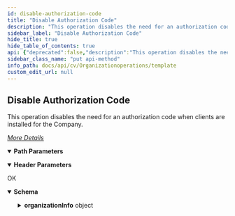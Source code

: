 ```yaml
---
id: disable-authorization-code
title: "Disable Authorization Code"
description: "This operation disables the need for an authorization code when clients are installed for the Company."
sidebar_label: "Disable Authorization Code"
hide_title: true
hide_table_of_contents: true
api: {"deprecated":false,"description":"This operation disables the need for an authorization code when clients are installed for the Company.\n\n[_More Details_](http://documentation.commvault.com/commvault/v11/article?p=97099.htm)","operationId":"Disable Authorization Code","parameters":[{"description":"","in":"header","name":"Authtoken","required":true,"schema":{"example":"{{TOKEN}}","type":"string"}},{"description":"","in":"path","name":"OrganizationId","required":true,"schema":{"type":"string"}}],"tags":["Organization Operations"],"responses":{"200":{"description":"OK","content":{"application/json":{"schema":{"type":"object","properties":{"organizationInfo":{"type":"object","properties":{"organization":{"type":"object","properties":{"serviceType":{"type":"integer"},"flags":{"type":"integer"},"description":{"type":"string"},"login":{"type":"string"},"enabled":{"type":"integer"},"useSecureLdap":{"type":"integer"},"connectName":{"type":"string"},"port":{"type":"integer"},"tppm":{"type":"object","properties":{"enable":{"type":"boolean"},"tppmType":{"type":"integer"},"proxyInformation":{"type":"object","properties":{"portNumber":{"type":"integer"},"proxyEntity":{"type":"object","properties":{"clientName":{"type":"string"},"clientId":{"type":"integer"},"_type_":{"type":"integer"}}}}}}},"emailDomainNames":{"type":"array","items":{"type":"string"}},"resourceProvider":{"type":"object","properties":{"domainName":{"type":"string"},"id":{"type":"integer"}}},"shortName":{"type":"object","properties":{"domainName":{"type":"string"},"id":{"type":"integer"}}}}},"organizationProperties":{"type":"object","properties":{"physicalDeviceCount":{"type":"integer"},"authCode":{"type":"string"},"deviceCount":{"type":"integer"},"orgCreationDateTime":{"type":"integer"},"hypervisiorCount":{"type":"integer"},"totalMachineCount":{"type":"integer"},"enableAuthCodeGen":{"type":"boolean"},"miscMachineCount":{"type":"integer"},"serverCount":{"type":"integer"},"userCount":{"type":"integer"},"vmCount":{"type":"integer"},"primaryContacts":{"type":"array","items":{"type":"object","properties":{"fullName":{"type":"string"},"user":{"type":"object","properties":{"_type_":{"type":"integer"},"userName":{"type":"string"},"userId":{"type":"integer"}}}}}}}}}}},"x-examples":{"Example 1":{"organizationInfo":{"organization":{"serviceType":5,"flags":0,"description":"test Company","login":"","enabled":1,"useSecureLdap":0,"connectName":"test Company","port":0,"tppm":{"enable":false,"tppmType":4,"proxyInformation":{"portNumber":0,"proxyEntity":{"clientName":"0","clientId":0,"_type_":3}}},"emailDomainNames":["mail.com"],"resourceProvider":{"domainName":"Qinetix Commcell","id":0},"shortName":{"domainName":"testalias","id":16}},"organizationProperties":{"physicalDeviceCount":0,"authCode":"","deviceCount":0,"orgCreationDateTime":1507659390,"hypervisiorCount":0,"totalMachineCount":0,"enableAuthCodeGen":false,"miscMachineCount":0,"serverCount":0,"userCount":1,"vmCount":0,"primaryContacts":[{"fullName":"testadmin","user":{"_type_":13,"userName":"testalias\\testmail2","userId":140}}]}}}}},"examples":{"Example 1":{"value":{"organizationInfo":{"organization":{"serviceType":5,"flags":0,"description":"test Company","login":"","enabled":1,"useSecureLdap":0,"connectName":"test Company","port":0,"tppm":{"enable":false,"tppmType":4,"proxyInformation":{"portNumber":0,"proxyEntity":{"clientName":"0","clientId":0,"_type_":3}}},"emailDomainNames":["mail.com"],"resourceProvider":{"domainName":"Qinetix Commcell","id":0},"shortName":{"domainName":"testalias","id":16}},"organizationProperties":{"physicalDeviceCount":0,"authCode":"","deviceCount":0,"orgCreationDateTime":1507659390,"hypervisiorCount":0,"totalMachineCount":0,"enableAuthCodeGen":false,"miscMachineCount":0,"serverCount":0,"userCount":1,"vmCount":0,"primaryContacts":[{"fullName":"testadmin","user":{"_type_":13,"userName":"testalias\\testmail2","userId":140}}]}}}}}}}}},"method":"put","path":"/Organization/{OrganizationId}/AuthToken/Action/disable","servers":[{"url":"http://{hostname}/webconsole/api","variables":{"hostname":{"default":"localhost","description":"Webconsole"}}}],"info":{"title":"Template","contact":{},"version":"1.0","description":"Template"},"postman":{"name":"Disable Authorization Code","description":{"content":"This operation disables the need for an authorization code when clients are installed for the Company.\n\n[_More Details_](http://documentation.commvault.com/commvault/v11/article?p=97099.htm)","type":"text/plain"},"url":{"path":["Organization",":OrganizationId","AuthToken","Action","disable"],"host":["{{baseUrl}}"],"query":[],"variable":[{"disabled":false,"description":{"content":"(Required) ","type":"text/plain"},"type":"any","value":"","key":"OrganizationId"}]},"header":[{"disabled":false,"description":{"content":"(Required) ","type":"text/plain"},"key":"Authtoken","value":""},{"key":"Accept","value":"application/json"}],"method":"PUT"}}
sidebar_class_name: "put api-method"
info_path: docs/api/cv/Organizationoperations/template
custom_edit_url: null
---
```



## Disable Authorization Code



This operation disables the need for an authorization code when clients are installed for the Company.

[_More Details_](http://documentation.commvault.com/commvault/v11/article?p=97099.htm)

<details style={{"marginBottom":"1rem"}} data-collapsed={false} open={true}><summary style={{}}><strong>Path Parameters</strong></summary><div><ul><ParamsItem className={"paramsItem"} param={{"description":"","in":"path","name":"OrganizationId","required":true,"schema":{"type":"string"}}}></ParamsItem></ul></div></details><details style={{"marginBottom":"1rem"}} data-collapsed={false} open={true}><summary style={{}}><strong>Header Parameters</strong></summary><div><ul><ParamsItem className={"paramsItem"} param={{"description":"","in":"header","name":"Authtoken","required":true,"schema":{"example":"{{TOKEN}}","type":"string"}}}></ParamsItem></ul></div></details><div><ApiTabs><TabItem label={"200"} value={"200"}><div>

OK

</div><div><MimeTabs schemaType={"response"}><TabItem label={"application/json"} value={"application/json"}><SchemaTabs><TabItem label={"Schema"} value={"Schema"}><details style={{}} data-collapsed={false} open={true}><summary style={{"textAlign":"left"}}><strong>Schema</strong></summary><div style={{"textAlign":"left","marginLeft":"1rem"}}></div><ul style={{"marginLeft":"1rem"}}><SchemaItem collapsible={true} className={"schemaItem"}><details style={{}}><summary style={{}}><strong>organizationInfo</strong><span style={{"opacity":"0.6"}}> object</span></summary><div style={{"marginLeft":"1rem"}}><SchemaItem collapsible={true} className={"schemaItem"}><details style={{}}><summary style={{}}><strong>organization</strong><span style={{"opacity":"0.6"}}> object</span></summary><div style={{"marginLeft":"1rem"}}><SchemaItem collapsible={false} name={"serviceType"} required={false} deprecated={undefined} schemaDescription={undefined} schemaName={"integer"} qualifierMessage={undefined} defaultValue={undefined}></SchemaItem><SchemaItem collapsible={false} name={"flags"} required={false} deprecated={undefined} schemaDescription={undefined} schemaName={"integer"} qualifierMessage={undefined} defaultValue={undefined}></SchemaItem><SchemaItem collapsible={false} name={"description"} required={false} deprecated={undefined} schemaDescription={undefined} schemaName={"string"} qualifierMessage={undefined} defaultValue={undefined}></SchemaItem><SchemaItem collapsible={false} name={"login"} required={false} deprecated={undefined} schemaDescription={undefined} schemaName={"string"} qualifierMessage={undefined} defaultValue={undefined}></SchemaItem><SchemaItem collapsible={false} name={"enabled"} required={false} deprecated={undefined} schemaDescription={undefined} schemaName={"integer"} qualifierMessage={undefined} defaultValue={undefined}></SchemaItem><SchemaItem collapsible={false} name={"useSecureLdap"} required={false} deprecated={undefined} schemaDescription={undefined} schemaName={"integer"} qualifierMessage={undefined} defaultValue={undefined}></SchemaItem><SchemaItem collapsible={false} name={"connectName"} required={false} deprecated={undefined} schemaDescription={undefined} schemaName={"string"} qualifierMessage={undefined} defaultValue={undefined}></SchemaItem><SchemaItem collapsible={false} name={"port"} required={false} deprecated={undefined} schemaDescription={undefined} schemaName={"integer"} qualifierMessage={undefined} defaultValue={undefined}></SchemaItem><SchemaItem collapsible={true} className={"schemaItem"}><details style={{}}><summary style={{}}><strong>tppm</strong><span style={{"opacity":"0.6"}}> object</span></summary><div style={{"marginLeft":"1rem"}}><SchemaItem collapsible={false} name={"enable"} required={false} deprecated={undefined} schemaDescription={undefined} schemaName={"boolean"} qualifierMessage={undefined} defaultValue={undefined}></SchemaItem><SchemaItem collapsible={false} name={"tppmType"} required={false} deprecated={undefined} schemaDescription={undefined} schemaName={"integer"} qualifierMessage={undefined} defaultValue={undefined}></SchemaItem><SchemaItem collapsible={true} className={"schemaItem"}><details style={{}}><summary style={{}}><strong>proxyInformation</strong><span style={{"opacity":"0.6"}}> object</span></summary><div style={{"marginLeft":"1rem"}}><SchemaItem collapsible={false} name={"portNumber"} required={false} deprecated={undefined} schemaDescription={undefined} schemaName={"integer"} qualifierMessage={undefined} defaultValue={undefined}></SchemaItem><SchemaItem collapsible={true} className={"schemaItem"}><details style={{}}><summary style={{}}><strong>proxyEntity</strong><span style={{"opacity":"0.6"}}> object</span></summary><div style={{"marginLeft":"1rem"}}><SchemaItem collapsible={false} name={"clientName"} required={false} deprecated={undefined} schemaDescription={undefined} schemaName={"string"} qualifierMessage={undefined} defaultValue={undefined}></SchemaItem><SchemaItem collapsible={false} name={"clientId"} required={false} deprecated={undefined} schemaDescription={undefined} schemaName={"integer"} qualifierMessage={undefined} defaultValue={undefined}></SchemaItem><SchemaItem collapsible={false} name={"_type_"} required={false} deprecated={undefined} schemaDescription={undefined} schemaName={"integer"} qualifierMessage={undefined} defaultValue={undefined}></SchemaItem></div></details></SchemaItem></div></details></SchemaItem></div></details></SchemaItem><SchemaItem collapsible={false} name={"emailDomainNames"} required={false} deprecated={undefined} schemaDescription={undefined} schemaName={"string[]"} qualifierMessage={undefined} defaultValue={undefined}></SchemaItem><SchemaItem collapsible={true} className={"schemaItem"}><details style={{}}><summary style={{}}><strong>resourceProvider</strong><span style={{"opacity":"0.6"}}> object</span></summary><div style={{"marginLeft":"1rem"}}><SchemaItem collapsible={false} name={"domainName"} required={false} deprecated={undefined} schemaDescription={undefined} schemaName={"string"} qualifierMessage={undefined} defaultValue={undefined}></SchemaItem><SchemaItem collapsible={false} name={"id"} required={false} deprecated={undefined} schemaDescription={undefined} schemaName={"integer"} qualifierMessage={undefined} defaultValue={undefined}></SchemaItem></div></details></SchemaItem><SchemaItem collapsible={true} className={"schemaItem"}><details style={{}}><summary style={{}}><strong>shortName</strong><span style={{"opacity":"0.6"}}> object</span></summary><div style={{"marginLeft":"1rem"}}><SchemaItem collapsible={false} name={"domainName"} required={false} deprecated={undefined} schemaDescription={undefined} schemaName={"string"} qualifierMessage={undefined} defaultValue={undefined}></SchemaItem><SchemaItem collapsible={false} name={"id"} required={false} deprecated={undefined} schemaDescription={undefined} schemaName={"integer"} qualifierMessage={undefined} defaultValue={undefined}></SchemaItem></div></details></SchemaItem></div></details></SchemaItem><SchemaItem collapsible={true} className={"schemaItem"}><details style={{}}><summary style={{}}><strong>organizationProperties</strong><span style={{"opacity":"0.6"}}> object</span></summary><div style={{"marginLeft":"1rem"}}><SchemaItem collapsible={false} name={"physicalDeviceCount"} required={false} deprecated={undefined} schemaDescription={undefined} schemaName={"integer"} qualifierMessage={undefined} defaultValue={undefined}></SchemaItem><SchemaItem collapsible={false} name={"authCode"} required={false} deprecated={undefined} schemaDescription={undefined} schemaName={"string"} qualifierMessage={undefined} defaultValue={undefined}></SchemaItem><SchemaItem collapsible={false} name={"deviceCount"} required={false} deprecated={undefined} schemaDescription={undefined} schemaName={"integer"} qualifierMessage={undefined} defaultValue={undefined}></SchemaItem><SchemaItem collapsible={false} name={"orgCreationDateTime"} required={false} deprecated={undefined} schemaDescription={undefined} schemaName={"integer"} qualifierMessage={undefined} defaultValue={undefined}></SchemaItem><SchemaItem collapsible={false} name={"hypervisiorCount"} required={false} deprecated={undefined} schemaDescription={undefined} schemaName={"integer"} qualifierMessage={undefined} defaultValue={undefined}></SchemaItem><SchemaItem collapsible={false} name={"totalMachineCount"} required={false} deprecated={undefined} schemaDescription={undefined} schemaName={"integer"} qualifierMessage={undefined} defaultValue={undefined}></SchemaItem><SchemaItem collapsible={false} name={"enableAuthCodeGen"} required={false} deprecated={undefined} schemaDescription={undefined} schemaName={"boolean"} qualifierMessage={undefined} defaultValue={undefined}></SchemaItem><SchemaItem collapsible={false} name={"miscMachineCount"} required={false} deprecated={undefined} schemaDescription={undefined} schemaName={"integer"} qualifierMessage={undefined} defaultValue={undefined}></SchemaItem><SchemaItem collapsible={false} name={"serverCount"} required={false} deprecated={undefined} schemaDescription={undefined} schemaName={"integer"} qualifierMessage={undefined} defaultValue={undefined}></SchemaItem><SchemaItem collapsible={false} name={"userCount"} required={false} deprecated={undefined} schemaDescription={undefined} schemaName={"integer"} qualifierMessage={undefined} defaultValue={undefined}></SchemaItem><SchemaItem collapsible={false} name={"vmCount"} required={false} deprecated={undefined} schemaDescription={undefined} schemaName={"integer"} qualifierMessage={undefined} defaultValue={undefined}></SchemaItem><SchemaItem collapsible={true} className={"schemaItem"}><details style={{}}><summary style={{}}><strong>primaryContacts</strong><span style={{"opacity":"0.6"}}> object[]</span></summary><div style={{"marginLeft":"1rem"}}><SchemaItem collapsible={false} name={"fullName"} required={false} deprecated={undefined} schemaDescription={undefined} schemaName={"string"} qualifierMessage={undefined} defaultValue={undefined}></SchemaItem><SchemaItem collapsible={true} className={"schemaItem"}><details style={{}}><summary style={{}}><strong>user</strong><span style={{"opacity":"0.6"}}> object</span></summary><div style={{"marginLeft":"1rem"}}><SchemaItem collapsible={false} name={"_type_"} required={false} deprecated={undefined} schemaDescription={undefined} schemaName={"integer"} qualifierMessage={undefined} defaultValue={undefined}></SchemaItem><SchemaItem collapsible={false} name={"userName"} required={false} deprecated={undefined} schemaDescription={undefined} schemaName={"string"} qualifierMessage={undefined} defaultValue={undefined}></SchemaItem><SchemaItem collapsible={false} name={"userId"} required={false} deprecated={undefined} schemaDescription={undefined} schemaName={"integer"} qualifierMessage={undefined} defaultValue={undefined}></SchemaItem></div></details></SchemaItem></div></details></SchemaItem></div></details></SchemaItem></div></details></SchemaItem></ul></details></TabItem><TabItem label={"Example (from schema)"} value={"Example (from schema)"}><ResponseSamples responseExample={"{\n  \"organizationInfo\": {\n    \"organization\": {\n      \"serviceType\": 0,\n      \"flags\": 0,\n      \"description\": \"string\",\n      \"login\": \"string\",\n      \"enabled\": 0,\n      \"useSecureLdap\": 0,\n      \"connectName\": \"string\",\n      \"port\": 0,\n      \"tppm\": {\n        \"enable\": true,\n        \"tppmType\": 0,\n        \"proxyInformation\": {\n          \"portNumber\": 0,\n          \"proxyEntity\": {\n            \"clientName\": \"string\",\n            \"clientId\": 0,\n            \"_type_\": 0\n          }\n        }\n      },\n      \"emailDomainNames\": [\n        \"string\"\n      ],\n      \"resourceProvider\": {\n        \"domainName\": \"string\",\n        \"id\": 0\n      },\n      \"shortName\": {\n        \"domainName\": \"string\",\n        \"id\": 0\n      }\n    },\n    \"organizationProperties\": {\n      \"physicalDeviceCount\": 0,\n      \"authCode\": \"string\",\n      \"deviceCount\": 0,\n      \"orgCreationDateTime\": 0,\n      \"hypervisiorCount\": 0,\n      \"totalMachineCount\": 0,\n      \"enableAuthCodeGen\": true,\n      \"miscMachineCount\": 0,\n      \"serverCount\": 0,\n      \"userCount\": 0,\n      \"vmCount\": 0,\n      \"primaryContacts\": [\n        {\n          \"fullName\": \"string\",\n          \"user\": {\n            \"_type_\": 0,\n            \"userName\": \"string\",\n            \"userId\": 0\n          }\n        }\n      ]\n    }\n  }\n}"} language={"json"}></ResponseSamples></TabItem><TabItem label={" Example 1"} value={" Example 1"}><ResponseSamples responseExample={"{\n  \"organizationInfo\": {\n    \"organization\": {\n      \"serviceType\": 5,\n      \"flags\": 0,\n      \"description\": \"test Company\",\n      \"login\": \"\",\n      \"enabled\": 1,\n      \"useSecureLdap\": 0,\n      \"connectName\": \"test Company\",\n      \"port\": 0,\n      \"tppm\": {\n        \"enable\": false,\n        \"tppmType\": 4,\n        \"proxyInformation\": {\n          \"portNumber\": 0,\n          \"proxyEntity\": {\n            \"clientName\": \"0\",\n            \"clientId\": 0,\n            \"_type_\": 3\n          }\n        }\n      },\n      \"emailDomainNames\": [\n        \"mail.com\"\n      ],\n      \"resourceProvider\": {\n        \"domainName\": \"Qinetix Commcell\",\n        \"id\": 0\n      },\n      \"shortName\": {\n        \"domainName\": \"testalias\",\n        \"id\": 16\n      }\n    },\n    \"organizationProperties\": {\n      \"physicalDeviceCount\": 0,\n      \"authCode\": \"\",\n      \"deviceCount\": 0,\n      \"orgCreationDateTime\": 1507659390,\n      \"hypervisiorCount\": 0,\n      \"totalMachineCount\": 0,\n      \"enableAuthCodeGen\": false,\n      \"miscMachineCount\": 0,\n      \"serverCount\": 0,\n      \"userCount\": 1,\n      \"vmCount\": 0,\n      \"primaryContacts\": [\n        {\n          \"fullName\": \"testadmin\",\n          \"user\": {\n            \"_type_\": 13,\n            \"userName\": \"testalias\\\\testmail2\",\n            \"userId\": 140\n          }\n        }\n      ]\n    }\n  }\n}"} language={"json"}></ResponseSamples></TabItem></SchemaTabs></TabItem></MimeTabs></div></TabItem></ApiTabs></div>
      
